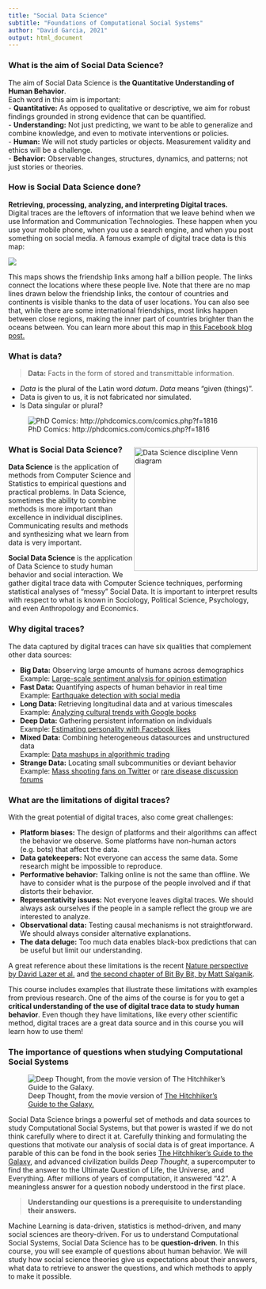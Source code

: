 ```yaml
---
title: "Social Data Science"
subtitle: "Foundations of Computational Social Systems"
author: "David Garcia, 2021"
output: html_document
---
```


### What is the aim of Social Data Science?

The aim of Social Data Science is **the Quantitative Understanding of Human Behavior**.  
Each word in this aim is important:  
- **Quantitative:** As opposed to qualitative or descriptive, we aim for robust findings grounded in strong evidence that can be quantified.  
- **Understanding:** Not just predicting, we want to be able to generalize and combine knowledge, and even to motivate interventions or policies.  
- **Human:**  We will not study particles or objects. Measurement validity and ethics will be a challenge.  
- **Behavior:** Observable changes, structures, dynamics, and patterns; not just stories or theories.


###  How is Social Data Science done?
**Retrieving, processing, analyzing, and interpreting Digital traces.**  
Digital traces are the leftovers of information that we leave behind when we use Information and Communication Technologies. These happen when you use your mobile phone, when you use a search engine, and when you post something on social media. A famous example of digital trace data is this map:

![](FBMap.png)

This maps shows the friendship links among half a billion people. The links connect the locations where these people live. Note that there are no map lines drawn below the friendship links, the contour of countries and continents is visible thanks to the data of user locations. You can also see that, while there are some international friendships, most links happen between close regions, making the inner part of countries brighter than the oceans between. You can learn more about this map in [this Facebook blog post.](https://www.facebook.com/notes/facebook-engineering/visualizing-friendships/469716398919)


### What is data?

> **Data:** Facts in the form of stored and transmittable information.  

- *Data* is the plural of the Latin word *datum*. *Data* means "given (things)".  
- Data is given to us, it is not fabricated nor simulated.
- Is Data singular or plural?

![PhD Comics: http://phdcomics.com/comics.php?f=1816](http://www.phdcomics.com/comics/archive/phd080715s.gif)


<div style="float:right">
<img src="https://images.squarespace-cdn.com/content/v1/5150aec6e4b0e340ec52710a/1364352051365-HZAS3CLBF7ABLE3F5OBY/ke17ZwdGBToddI8pDm48kB2M2-8_3EzuSSXvzQBRsa1Zw-zPPgdn4jUwVcJE1ZvWQUxwkmyExglNqGp0IvTJZUJFbgE-7XRK3dMEBRBhUpxPe_8B-x4gq2tfVez1FwLYYZXud0o-3jV-FAs7tmkMHY-a7GzQZKbHRGZboWC-fOc/Data_Science_VD.png" alt="Data Science discipline Venn diagram" width="250px"/>
</div>
### What is Social Data Science?

**Data Science** is the application of methods from Computer Science and
Statistics to empirical questions and practical problems. In Data Science, sometimes the ability to combine methods is more important than excellence in individual disciplines. Communicating results and methods and synthesizing what we learn from data is very important.

**Social Data Science** is the application of Data Science to study human behavior and social interaction. We gather digital trace data with Computer Science techniques, performing statistical analyses of "messy" Social Data. It is important to interpret results with respect to what is known in Sociology, Political Science, Psychology, and even Anthropology and Economics.

### Why digital traces?

The data captured by digital traces can have six qualities that complement other data sources:

- **Big Data:** Observing large amounts of humans across demographics  
 Example: [Large-scale sentiment analysis for opinion estimation](https://academic.oup.com/poq/article-pdf/82/3/470/26102382/nfy030.pdf)  
- **Fast Data:** Quantifying aspects of human behavior in real time  
 Example: [Earthquake detection with social media](https://doi.org/10.4401/ag-5364)  
- **Long Data:** Retrieving longitudinal data and at various timescales  
 Example: [Analyzing cultural trends with Google books](http://www.sciencemag.org/content/331/6014/143.3.full)  
- **Deep Data:** Gathering persistent information on individuals  
 Example: [Estimating personality with Facebook likes](https://www.pnas.org/content/110/15/5802)  
- **Mixed Data:** Combining heterogeneous datasources and unstructured data  
 Example: [Data mashups in algorithmic trading](https://royalsocietypublishing.org/doi/full/10.1098/rsos.150288)  
- **Strange Data:** Locating small subcommunities or deviant behavior  
 Example: [Mass shooting fans on Twitter](https://doi.org/10.1016/j.techsoc.2014.08.001) or [rare disease discussion forums](https://www.jmir.org/2005/1/e10/)

### What are the limitations of digital traces?

With the great potential of digital traces, also come great challenges:

- **Platform biases:** The design of platforms and their algorithms can affect the behavior we observe. Some platforms have non-human actors  (e.g. bots) that affect the data.
- **Data gatekeepers:** Not everyone can access the same data. Some research might be impossible to reproduce.
- **Performative behavior:** Talking online is not the same than offline. We have to consider what is the purpose of the people involved and if that distorts their behavior.
- **Representativity issues:** Not everyone leaves digital traces. We should always ask ourselves if the people in a sample reflect the group we are interested to analyze.
- **Observational data:** Testing causal mechanisms is not straightforward. We should always consider alternative explanations.
- **The data deluge:** Too much data enables black-box predictions that can be useful but limit our understanding.

A great reference about these limitations is the recent [Nature perspective by David Lazer et al.](https://www.nature.com/articles/s41586-021-03660-7) and [the second chapter of Bit By Bit, by Matt Salganik](https://www.bitbybitbook.com/en/1st-ed/observing-behavior/).


This course includes examples that illustrate these limitations with examples from previous research. One of the aims of the course is for you to get a **critical understanding of the use of digital trace data to study human behavior**. Even though they have limitations, like every other scientific method, digital traces are a great data source and in this course you will learn how to use them!


### The importance of questions when studying Computational Social Systems


![Deep Thought, from the movie version of [The Hitchhiker's Guide to the Galaxy.](https://www.imdb.com/title/tt0371724/)](DeepThought.jpeg)


Social Data Science brings a powerful set of methods and data sources to study Computational Social Systems, but that power is wasted if we do not think carefully where to direct it at. Carefully thinking and formulating the questions that motivate our analysis of social data is of great importance. A parable of this can be fond in the book series [The Hitchhiker's Guide to the Galaxy](https://en.wikipedia.org/wiki/The_Hitchhiker%27s_Guide_to_the_Galaxy), and advanced civilization builds *Deep Thought*, a supercomputer to find the answer to the Ultimate Question of Life, the Universe, and Everything. After millions of years of computation, it answered "42". A meaningless answer for a question nobody understood in the first place.

> **Understanding our questions is a prerequisite to understanding their answers.**

Machine Learning is data-driven, statistics is method-driven, and many social sciences are theory-driven. For us to understand Computational Social Systems, Social Data Science has to be **question-driven**. In this course, you will see example of questions about human behavior. We will study how social science theories give us expectations about their answers, what data to retrieve to answer the questions, and which methods to apply to make it possible.
